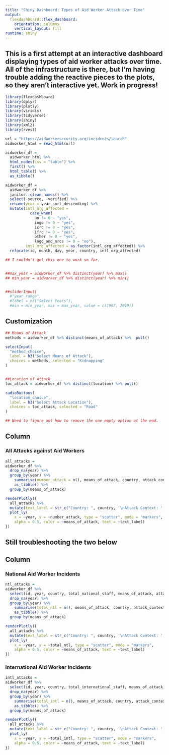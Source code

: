 ```yaml
---
title: "Shiny Dashboard: Types of Aid Worker Attack over Time"
output: 
  flexdashboard::flex_dashboard:
    orientation: columns
    vertical_layout: fill
runtime: shiny
---
```


## This is a first attempt at an interactive dashboard displaying types of aid worker attacks over time. All of the infrastructure is there, but I'm having trouble adding the reactive pieces to the plots, so they aren't interactive yet. Work in progress! 

```r
library(flexdashboard)
library(dplyr)
library(plotly)
library(viridis)
library(tidyverse)
library(shiny)
library(xml2)
library(rvest)
```

```r
url = "https://aidworkersecurity.org/incidents/search"
aidworker_html = read_html(url)

aidworker_df = 
  aidworker_html %>% 
  html_nodes(css = "table") %>%  
  first() %>% 
  html_table() %>% 
  as_tibble()

aidworker_df =
  aidworker_df %>%
  janitor::clean_names() %>% 
  select(-source, -verified) %>% 
  rename(year = year_sort_descending) %>% 
  mutate(intl_org_affected = 
           case_when(
             un != 0 ~ "yes",
             ingo != 0 ~ "yes",
             icrc != 0 ~ "yes",
             ifrc != 0 ~ "yes",
             other != 0 ~ "yes",
             lngo_and_nrcs != 0 ~ "no"),
         intl_org_affected = as.factor(intl_org_affected)) %>% 
  relocate(id, month, day, year, country, intl_org_affected)


```

```r
## I couldn't get this one to work so far. 


##max_year = aidworker_df %>% distinct(year) %>% max()
## min_year = aidworker_df %>% distinct(year) %>% min()


##sliderInput(
  #"year_range", 
  #label = h3("Select Years"), 
  #min = min_year, max = max_year, value = c(1997, 2019))

```


Customization {.sidebar}
-----------------------------------------------------------------------
```r
## Means of Attack 
methods = aidworker_df %>% distinct(means_of_attack) %>%  pull()

selectInput(
  "method_choice",
  label = h3("Select Means of Attack"),
  choices = methods, selected = "Kidnapping"
)


##Location of Attack 
loc_attack = aidworker_df %>% distinct(location) %>% pull()

radioButtons(
  "location_choice",
  label = h3("Select Attack Location"),
  choices = loc_attack, selected = "Road"
)

## Need to figure out how to remove the one empty option at the end.

```

Column {data-width=650}
-----------------------------------------------------------------------

### All Attacks against Aid Workers 

```r

all_attacks = 
aidworker_df %>% 
  drop_na(year) %>% 
  group_by(year) %>% 
    summarise(number_attack = n(), means_of_attack, country, attack_context) %>% 
    as_tibble() %>% 
  group_by(means_of_attack)

renderPlotly({ 
  all_attacks %>%
  mutate(text_label = str_c("Country: ", country, '\nAttack Context: ', attack_context)) %>% 
  plot_ly(
    x = ~year, y = ~number_attack, type = "scatter", mode = "markers",
    alpha = 0.5, color = ~means_of_attack, text = ~text_label)
})

```

## Still troubleshooting the two below

Column {data-width=350}
-----------------------------------------------------------------------

### National Aid Worker Incidents 

```r
ntl_attacks = 
aidworker_df %>% 
  select(id, year, country, total_national_staff, means_of_attack, attack_context, location) %>% 
  drop_na(year) %>% 
  group_by(year) %>%
    summarise(total_ntl = n(), means_of_attack, country, attack_context) %>% 
    as_tibble() %>% 
  group_by(means_of_attack)

renderPlotly({ 
  all_attacks %>%
  mutate(text_label = str_c("Country: ", country, '\nAttack Context: ', attack_context)) %>% 
  plot_ly(
    x = ~year, y = ~total_ntl, type = "scatter", mode = "markers",
    alpha = 0.5, color = ~means_of_attack, text = ~text_label)
})

```

### International Aid Worker Incidents 

```r
intl_attacks = 
aidworker_df %>% 
  select(id, year, country, total_international_staff, means_of_attack, attack_context, location) %>% 
  drop_na(year) %>% 
  group_by(year) %>% 
    summarise(total_intl = n(), means_of_attack, country, attack_context) %>% 
    as_tibble() %>% 
  group_by(means_of_attack)

renderPlotly({ 
  all_attacks %>%
  mutate(text_label = str_c("Country: ", country, '\nAttack Context: ', attack_context)) %>% 
  plot_ly(
    x = ~year, y = ~total_intl, type = "scatter", mode = "markers",
    alpha = 0.5, color = ~means_of_attack, text = ~text_label)
})

```

